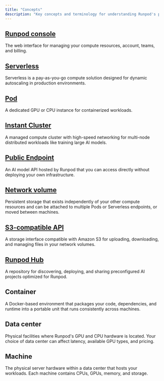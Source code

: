 ```yaml
---
title: "Concepts"
description: "Key concepts and terminology for understanding Runpod's platform and products."
---
```


## [Runpod console](https://console.runpod.io)

The web interface for managing your compute resources, account, teams, and billing.

## [Serverless](/serverless/overview)

Serverless is a pay-as-you-go compute solution designed for dynamic autoscaling in production environments.

## [Pod](/pods/overview)

A dedicated GPU or CPU instance for containerized workloads.

## [Instant Cluster](/instant-clusters/overview)

A managed compute cluster with high-speed networking for multi-node distributed workloads like training large AI models.

## [Public Endpoint](/hub/public-endpoints)

An AI model API hosted by Runpod that you can access directly without deploying your own infrastructure.

## [Network volume](/storage/network-volumes)

Persistent storage that exists independently of your other compute resources and can be attached to multiple Pods or Serverless endpoints, or moved between machines.

## [S3-compatible API](/storage/s3-api)
A storage interface compatible with Amazon S3 for uploading, downloading, and managing files in your network volumes.

## [Runpod Hub](/hub/overview)

A repository for discovering, deploying, and sharing preconfigured AI projects optimized for Runpod.

## Container

A Docker-based environment that packages your code, dependencies, and runtime into a portable unit that runs consistently across machines.

## Data center

Physical facilities where Runpod's GPU and CPU hardware is located. Your choice of data center can affect latency, available GPU types, and pricing.

## Machine

The physical server hardware within a data center that hosts your workloads. Each machine contains CPUs, GPUs, memory, and storage.

